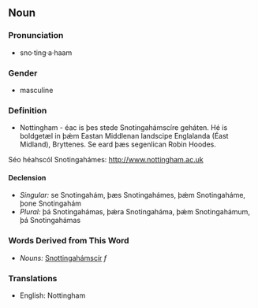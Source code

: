 ==Noun==

===Pronunciation===
*sno·ting·a·haam

===Gender===
*masculine

===Definition===
*Nottingham - éac is þes stede Snotingahámscíre geháten.  Hé is boldgetæl in þǽm Eastan Middlenan landscipe Englalanda (Éast Midland), Bryttenes. Se eard þæs segenlican Robin Hoodes.

Séo héahscól Snotingahámes: http://www.nottingham.ac.uk

     

====Declension====
*''Singular:'' se Snotingahám, þæs Snotingahámes, þǽm Snotingaháme, þone Snotingahám
*''Plural:'' þá Snotingahámas, þǽra Snotingaháma, þǽm Snotingahámum, þá Snotingahámas

===Words Derived from This Word===
*''Nouns:'' [[Snottingahámscír]] ''f''

===Translations===
*English: Nottingham